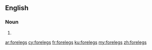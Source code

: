 ==English==

===Noun===
{{head|en|plural}}

# {{plural of|foreleg|lang=en}}

[[ar:forelegs]]
[[cy:forelegs]]
[[fr:forelegs]]
[[ku:forelegs]]
[[my:forelegs]]
[[zh:forelegs]]